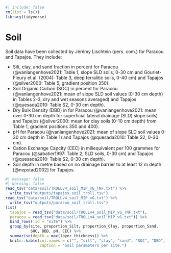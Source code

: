 ```r
#| include: false 
rm(list = ls())
library(tidyverse) 
```

# Soil

Soil data have been collected by Jérémy Lischtein (pers. com.) for Paracou and Tapajos. They include:

-   Silt, clay, and sand fraction in percent for Paracou (@vanlangenhove2021: Table 1, slope SLD soils, 0-30 cm and Gourlet-Fleury et al. (2004): Table 3, deep ferralitic soils, 0-40 cm) and Tapajos (@silver2000: Table 5, gradient position 350).
-   Soil Organic Carbon (SOC) in percent for Paracou (@vanlangenhove2021: mean of slope SLD soil values (0-30 cm depth) in Tables 2-3, dry and wet seasons averaged) and Tapajos (@quesada2010: Table S2, 0-30 cm depth).
-   Dry Bulk Density (DBD) in for Paracou (@vanlangenhove2021: mean over 0-30 cm depth for superficial lateral drainage (SLD) slope soils) and Tapajos (@silver2000: mean for clay soils (0-10 cm depth) from Table 1, gradient positions 350 and 400).
-   pH for Paracou (@vanlangenhove2021: mean of slope SLD soil values 0-30 cm depth in Table 1) and Tapajos (@quesada2010: Table S2, 0-30 cm).
-   Cation Exchange Capcity (CEC) in miliequivalent per 100 grammes for Paracou (@sabatier1997: Table 2, SLD soils, 0-30 cm) and Tapajos (@quesada2010: Table S2, 0-30 cm depth).
-   Soil depth in metre based on no drainage barrier to at least 12 m depth [@nepstad2002] for Tapajos.

```r
#| message: false
#| warning: false
read_tsv("data/soil/TROLLv4_soil_MIP_vG_TNF.txt") %>% 
  write_tsv("outputs/tapajos_soil_troll.tsv")
read_tsv("data/soil/TROLLv4_soil_MIP_vG.txt") %>% 
  write_tsv("outputs/paracou_soil_troll.tsv")
list(
  tapajos = read_tsv("data/soil/TROLLv4_soil_MIP_vG_TNF.txt"),
  paracou = read_tsv("data/soil/TROLLv4_soil_MIP_vG.txt")) %>% 
  bind_rows(.id = "site") %>% 
  group_by(site, proportion_Silt, proportion_Clay, proportion_Sand,
           SOC, DBD, pH, CEC) %>% 
  summarise(depth = max(layer_thickness)) %>%
  knitr::kable(col.names = c("", "silt", "clay", "sand", "SOC", "DBD", "pH", "CEC", "depth"),
               caption = "Soil parameters per site.")
```
